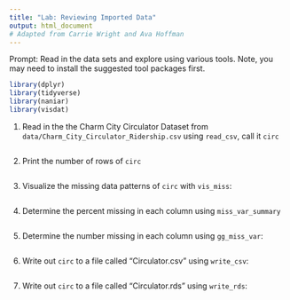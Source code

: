 ```yaml
---
title: "Lab: Reviewing Imported Data"
output: html_document
# Adapted from Carrie Wright and Ava Hoffman
---
```


Prompt: Read in the data sets and explore using various tools. Note, you may need to install the suggested tool packages first.


```r
library(dplyr)
library(tidyverse)
library(naniar)
library(visdat)
```


1. Read in the the Charm City Circulator Dataset from `data/Charm_City_Circulator_Ridership.csv` using `read_csv`, call it `circ`
```r

```

2. Print the number of rows of `circ`
```r

```

3. Visualize the missing data patterns of `circ` with `vis_miss`:
```r

```

4. Determine the percent missing in each column using `miss_var_summary`

```r

```

5. Determine the number missing in each column using `gg_miss_var`:
```r

```

6. Write out `circ` to a file called "Circulator.csv" using `write_csv`:
```r

```

7. Write out `circ` to a file called "Circulator.rds" using `write_rds`:

```r

```